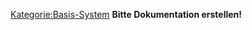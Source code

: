 [[Kategorie:Basis-System]]
'''Bitte Dokumentation erstellen!'''



{{PluginInfo
|plugin=ch.elexis.core
| name=Elexis DB-Abkapselung
| description=Elexis-Kern-Modul
| category=invisible
| responsible=weirich@elexis.ch
| type=Basis-System


}}